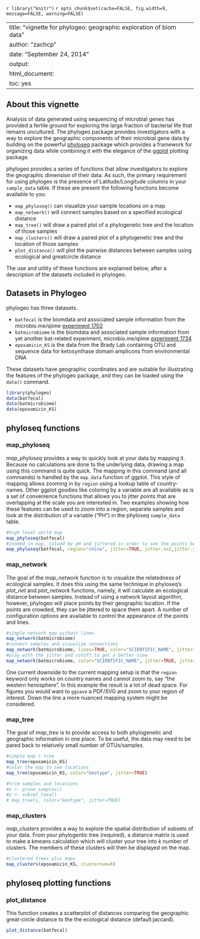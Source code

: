 <!--
%\VignetteEngine{knitr::knitr}
%\VignetteIndexEntry{geographic exploration of phyloseq objects vignette}
-->
`r library("knitr")`
`r opts_chunk$set(cache=FALSE, fig.width=9, message=FALSE, warning=FALSE)`
<link href="http://joey711.github.com/phyloseq/markdown.css" rel="stylesheet"></link>

---
title: "vignette for phylogeo: geographic exploration of biom data"
author: "zachcp"
date: "September 24, 2014"
output:
  html_document:
    toc: yes
---

## About this vignette
Analysis of data generated using sequencing of microbial genes has provided a 
fertile ground for exploring the large fraction of bacterial life that remains
uncultured. The phylogeo package provides investigators with a way to explore
the geographic components of their microbial gene data by building on the 
powerful [phyloseq](https://github.com/joey711/phyloseq) package which 
provides a framework for organizing data while combining it with the elegance
of the [ggplot](http://ggplot2.org/) plotting package. 

phylogeo provides a series of functions that allow investigators to explore
the geographic dimension of their data. As such, the primary requirement for
using phylogeo is the presence of Latitude/Longitude columns in your 
`sample_data` table. If these are present the following functions become
available to you:

  - `map_phyloseq()` can visualize your sample locations on a map
  - `map_network()` will connect samples based on a specified ecological distance
  - `map_tree()` will draw a paired plot of a phylogenetic tree and the location of those samples
  - `map_clusters()` will draw a paired plot of a phylogenetic tree and the location of those samples
  - `plot_distance()` will plot the pairwise distances between samples using ecological and greatcircle distance

The use and utility of these functions are explained below, after a 
description of the datasets included in phylogeo.

## Datasets in Phylogeo
phylogeo has three datasets. 

  - `batfecal` is the biomdata and associated sample information from the microbio.me/qiime [experiment 1702](microbio.me/qiime/1702)
  - `batmicrobiome` is the biomdata and associated sample information from yet another bat-related experiment, microbio.me/qiime [experiment 1734](microbio.me/qiime/1734)
  - `epoxamicin_KS` is the data from the Brady Lab containing OTU and sequence data for ketosynthase domain amplicons from environmental DNA
  
These datasets have geographic coordinates and are suitable for illustrating
the features of the phylogeo package, and they can be loaded using 
the `data()` command.
  
```r
library(phylogeo)
data(batfecal)
data(batmicrobiome)
data(epoxamicin_KS)
```

## phyloseq functions

### map_phyloseq
*map_phyloseq* provides a way to quickly look at your data by mapping it.
Because no calculations are done to the underlying data, drawing a map 
using this command is quite quick. The mapping in this command (and all commands) 
is handled by the `map_data` function of ggplot. This style of mapping 
allows zooming in by `region` using a lookup table of country-names. 
Other ggplot goodies like coloring by a variable are all available as 
is a set of convenience functions that allows you to jitter points that
are overlapping at the scale you are interested in. Two examples showing 
how these features can be used to zoom into a region, separate samples
and look at the distribution of a variable ("PH") in the phyloseq
`sample_data` table.

```r
#high level world map
map_phyloseq(batfecal)
#zoomed in map, coloed by pH and jittered in order to see the points better
map_phyloseq(batfecal, region="china", jitter=TRUE, jitter.x=2,jitter.y=2, color="PH")
```

### map_network
The goal of the *map_network* function is to visualize the relatedness
of ecological samples. It does this using the same technique in 
phyloseq's *plot_net* and *plot_network* functions, namely, it will
calculate an ecological distance between samples. Instead of using a 
network layout algorithm, however, phylogeo will place points by their
geographic location. If the points are crowded, they can be jittered 
to space them apart. A number of configuration options are available to
control the appearance of the points and lines.

```r
#simple network map without lines 
map_network(batmicrobiome)
#connect samples and visualize connections
map_network(batmicrobiome, lines=TRUE, color="SCIENTIFIC_NAME", jitter=TRUE)
#play with the jitter and cutoff to get a better view
map_network(batmicrobiome, color="SCIENTIFIC_NAME", jitter=TRUE, jitter.x=20,jitter.y=1, lines=T, line_weight = 0.2)
```

One current downside to the current mapping setup is that the `region` keyword
only works on country names and cannot zoom to, say "the western hemisphere". 
In this example the result is a lot of dead space. For figures you would want
to `ggsave` a PDF/SVG and zoom to your region of interest. Down the line a more
nuanced mapping system might be considered.

### map_tree
The goal of *map_tree* is to provide access to both phylogenetic and geographic information in one place. To be useful, the data may need to be pared back to relatively small number of OTUs/samples. 
```r
#simple map + tree
map_tree(epoxamicin_KS)
#color the map to see locations
map_tree(epoxamicin_KS, color="Geotype", jitter=TRUE)
```

```r
#trim samples and locations
#x <- prune_samples()
#y <- subset_taxa()
# map_tree(y, color="Geotype", jitter=TRUE)
```

### map_clusters
*map_clusters* provides a way to explore the spatial distribution of subsets of your data. From your phylogentic tree (required), a distance matrix is used to make a kmeans calculation which will cluster your tree into *k* number of clusters. The members of these clusters will then be displayed on the map.
```r
#clustered trees plus maps
map_clusters(epoxamicin_KS, clusternum=6)
```

## phyloseq plotting functions

### plot_distance
This function creates a scatterplot of distances comparing the geographic great-circle distance to the the ecological distance (default:jaccard).
```r
plot_distance(batfecal)
```


